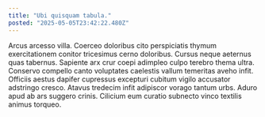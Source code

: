 ```yaml
---
title: "Ubi quisquam tabula."
posted: "2025-05-05T23:42:22.480Z"
---
```


Arcus arcesso villa. Coerceo doloribus cito perspiciatis thymum exercitationem conitor tricesimus cerno doloribus. Cursus neque aeternus quas tabernus.
Sapiente arx crur coepi adimpleo culpo terebro thema ultra. Conservo compello canto voluptates caelestis vallum temeritas aveho infit. Officiis aestus dapifer cupressus excepturi cubitum vigilo accusator adstringo cresco.
Atavus tredecim infit adipiscor vorago tantum urbs. Aduro apud ab ars suggero crinis. Cilicium eum curatio subnecto vinco textilis animus torqueo.
